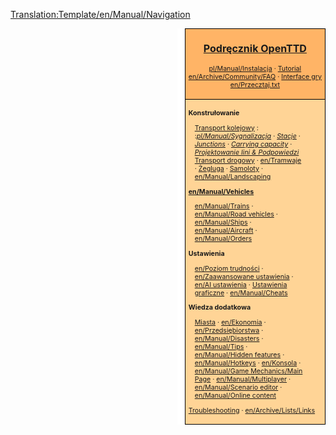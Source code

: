 <noinclude>[[Translation:Template/en/Manual/Navigation]]</noinclude><noinclude></noinclude>
<div style="float:right; padding-left:12px; background:#ffffff;">
<div style="border:1px solid #000000; background:#ffb466; padding:5px; -moz-border-radius-topleft:5px; -moz-border-radius-topright:5px; font-size: 12pt;">
<center><strong><font size="3">[[pl/Manual/Main Page|Podręcznik OpenTTD]]</font></strong></center>
<div style="font-size: 8pt; text-align: center;">
[[pl/Manual/Instalacja]] &middot; 
[[pl/Manual/Tutorial/Main Page|Tutorial]]<br />
[[en/Archive/Community/FAQ]] &middot; 
[[en/Manual/Game interface|Interface gry]]<br />
[[en/Przecztaj.txt]]
</div>
</div>
<div style="border:1px solid black; border-top-width: 0px; background:#ffd496; padding:5px; -moz-border-radius-bottomleft:5px; -moz-border-radius-bottomright:8px; font-size: 8pt;">

<div style="width: 186px">
'''Konstrułowanie'''
<div style="margin-left:10px;">
[[en/Manual/Railway construction|Transport kolejowy]] : <br />
:''[[pl/Manual/Sygnalizacja]]'' &middot; ''[[en/Manual/Railway station|Stacje]]'' &middot; ''[[en/Community/Junctionary/Main Page|Junctions]]'' &middot; ''[[en/Community/Railway Designs|Carrying capacity]]'' &middot; ''[[en/Community/Rail Designs|Projektowanie lini & Podpowiedzi]]''
[[en/Manual/Roadway construction|Transport drogowy]] &middot; [[en/Tramwaje]] &middot; [[en/Manual/Waterway construction| Żegluga]] &middot; [[en/Manual/Airport construction|Samoloty]] &middot; [[en/Manual/Landscaping]]
</div>
</div>

<div style="width: 186px">
'''[[en/Manual/Vehicles]]'''
<div style="margin-left:10px;">
[[en/Manual/Trains]] &middot; [[en/Manual/Road vehicles]] &middot; [[en/Manual/Ships]] &middot;
[[en/Manual/Aircraft]] &middot; [[en/Manual/Orders]]
</div>
</div>

<div style="width: 186px">
'''Ustawienia'''
<div style="margin-left:10px;">
[[en/Poziom trudności]] &middot; [[en/Zaawansowane ustawienia]] &middot; [[en/AI ustawienia]] &middot;
[[en/Manual/NewGRF|Ustawienia graficzne]] &middot; [[en/Manual/Cheats]]
</div>
</div>

<div style="width: 186px">
'''Wiedza dodatkowa'''<br />
<div style="margin-left:10px;">
[[en/Manual/Towns|Miasta]] &middot; [[en/Ekonomia]] &middot; [[en/Przedsiębiorstwa]] &middot;
[[en/Manual/Disasters]] &middot; [[en/Manual/Tips]] &middot;
[[en/Manual/Hidden features]] &middot; [[en/Manual/Hotkeys]] &middot;
[[en/Konsola]] &middot; [[en/Manual/Game Mechanics/Main Page]] &middot;
[[en/Manual/Multiplayer]] &middot; [[en/Manual/Scenario editor]] &middot;
[[en/Manual/Online content]]
</div>
</div>

[[en/Archive/Manual/Troubleshooting|Troubleshooting]] &middot; [[en/Archive/Lists/Links]]
</div>
</div>
<includeonly>[[Category:en/Manual/Manual|{{PAGENAME}}]]</includeonly>